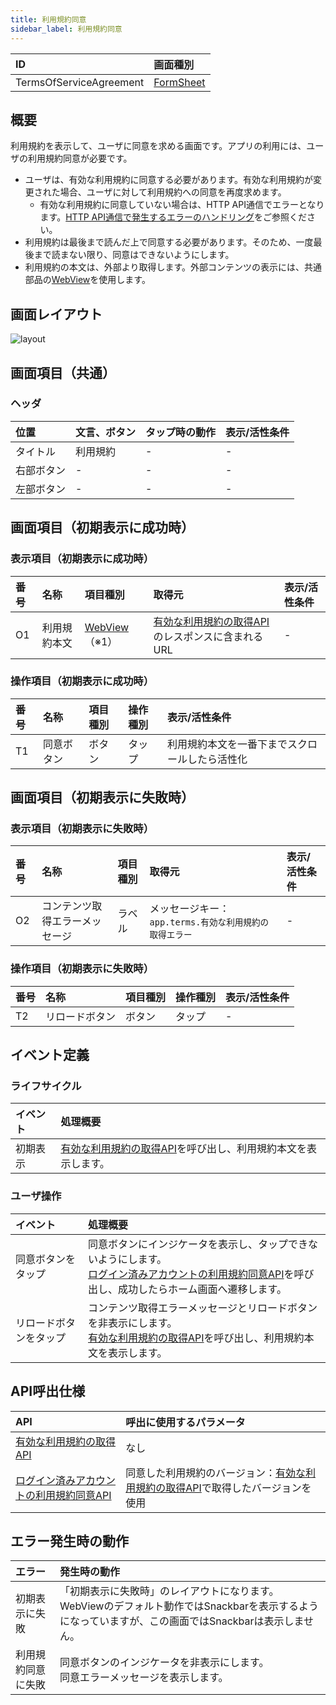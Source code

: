 ```yaml
---
title: 利用規約同意
sidebar_label: 利用規約同意
---
```


| ID       | 画面種別|
|:----------|:------------|
| TermsOfServiceAgreement | [FormSheet][] |

## 概要

利用規約を表示して、ユーザに同意を求める画面です。アプリの利用には、ユーザの利用規約同意が必要です。

- ユーザは、有効な利用規約に同意する必要があります。有効な利用規約が変更された場合、ユーザに対して利用規約への同意を再度求めます。
  - 有効な利用規約に同意していない場合は、HTTP API通信でエラーとなります。[HTTP API通信で発生するエラーのハンドリング](/react-native/santoku/application-architecture/http-api/http-api-error-handling.mdx)をご参照ください。
- 利用規約は最後まで読んだ上で同意する必要があります。そのため、一度最後まで読まない限り、同意はできないようにします。
- 利用規約の本文は、外部より取得します。外部コンテンツの表示には、共通部品の[WebView][]を使用します。

## 画面レイアウト

![layout](./layout.drawio.png)

## 画面項目（共通）

### ヘッダ

| 位置       | 文言、ボタン  | タップ時の動作          | 表示/活性条件                    |
|:----------|:------------|:---------------------|:--------------------------------|
| タイトル    | 利用規約     | -                    | -                              |
| 右部ボタン  | -           | -                    | -                              |
| 左部ボタン  | -           | -                    | -                              |

## 画面項目（初期表示に成功時）

### 表示項目（初期表示に成功時）

| 番号 | 名称           | 項目種別    | 取得元               | 表示/活性条件                                 |
|:----|:--------------|:-----------|:--------------------|:--------------------------------------------|
| O1  | 利用規約本文     | [WebView][]（※1）| [有効な利用規約の取得API][]のレスポンスに含まれるURL | - |

### 操作項目（初期表示に成功時）

| 番号 | 名称         | 項目種別    | 操作種別  | 表示/活性条件                  |
|:----|:------------|:-----------|:---------|:-------------------------------|
| T1  | 同意ボタン    | ボタン      | タップ    | 利用規約本文を一番下までスクロールしたら活性化 |

## 画面項目（初期表示に失敗時）

### 表示項目（初期表示に失敗時）

| 番号 | 名称           | 項目種別    | 取得元               | 表示/活性条件                                 |
|:----|:--------------|:-----------|:--------------------|:--------------------------------------------|
| O2  | コンテンツ取得エラーメッセージ | ラベル | メッセージキー：`app.terms.有効な利用規約の取得エラー` | - |

### 操作項目（初期表示に失敗時）

| 番号 | 名称         | 項目種別    | 操作種別  | 表示/活性条件                  |
|:----|:------------|:-----------|:---------|:-------------------------------|
| T2  | リロードボタン | ボタン      | タップ    | - |

## イベント定義

### ライフサイクル

| イベント | 処理概要 |
|:------|:------|
| 初期表示 | [有効な利用規約の取得API][]を呼び出し、利用規約本文を表示します。|

### ユーザ操作

| イベント | 処理概要 |
|:------|:------|
| 同意ボタンをタップ | 同意ボタンにインジケータを表示し、タップできないようにします。<br/>[ログイン済みアカウントの利用規約同意API][]を呼び出し、成功したらホーム画面へ遷移します。 |
| リロードボタンをタップ | コンテンツ取得エラーメッセージとリロードボタンを非表示にします。<br/>[有効な利用規約の取得API][]を呼び出し、利用規約本文を表示します。 |

## API呼出仕様

| API | 呼出に使用するパラメータ |
|:------|:------|
| [有効な利用規約の取得API][] | なし |
| [ログイン済みアカウントの利用規約同意API][] | 同意した利用規約のバージョン：[有効な利用規約の取得API][]で取得したバージョンを使用 |

## エラー発生時の動作

| エラー | 発生時の動作 |
|:------|:------|
| 初期表示に失敗 | 「初期表示に失敗時」のレイアウトになります。WebViewのデフォルト動作ではSnackbarを表示するようになっていますが、この画面ではSnackbarは表示しません。 |
| 利用規約同意に失敗 | 同意ボタンのインジケータを非表示にします。<br /> 同意エラーメッセージを表示します。|

<!-- link定義を使う場合は以下に記載する -->
[FormSheet]: /react-native/santoku/design/screen-specs/definitions/screen-type/form-sheet.mdx
[WebView]: /react-native/santoku/design/screen-specs/common-parts/webview/overview.mdx
[有効な利用規約の取得API]: /react-native/santoku/design/api-document#operation/get-terms
[ログイン済みアカウントの利用規約同意API]: /react-native/santoku/design/api-document#operation/post-accounts-me-terms
